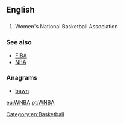 ==English==

==={{initialism-old|en}}===
{{wikipedia|Women's National Basketball Association}}
{{head|en}}

# Women's National Basketball Association

===See also===
* [[FIBA]]
* [[NBA]]

===Anagrams===
* [[bawn#English|bawn]]

[[Category:en:Basketball]]

[[eu:WNBA]]
[[pt:WNBA]]